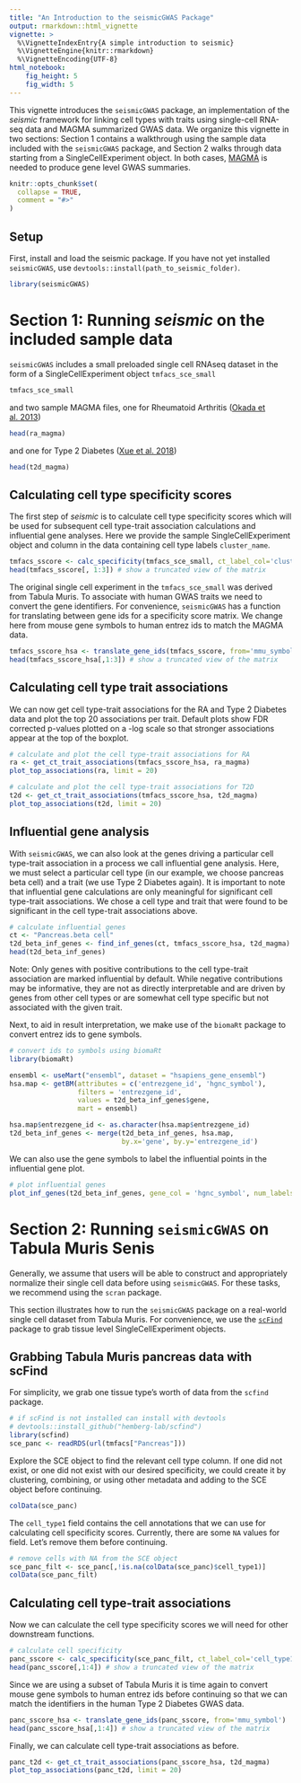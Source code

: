```yaml
---
title: "An Introduction to the seismicGWAS Package"
output: rmarkdown::html_vignette
vignette: >
  %\VignetteIndexEntry{A simple introduction to seismic}
  %\VignetteEngine{knitr::rmarkdown}
  %\VignetteEncoding{UTF-8}
html_notebook:
    fig_height: 5
    fig_width: 5
---
```


This vignette introduces the `seismicGWAS` package, an implementation of
the _seismic_ framework for linking cell types with traits using single-cell
RNA-seq data and MAGMA summarized GWAS data. We organize this vignette in two
sections: Section 1 contains a walkthrough using the sample data included with
the `seismicGWAS` package, and Section 2 walks through data starting from a
SingleCellExperiment object. In both cases, [MAGMA](https://cncr.nl/research/magma/)
is needed to produce gene level GWAS summaries.


```r
knitr::opts_chunk$set(
  collapse = TRUE,
  comment = "#>"
)
```

## Setup
First, install and load the seismic package. If you have not yet installed
`seismicGWAS`, use `devtools::install(path_to_seismic_folder)`.

```r
library(seismicGWAS)
```


# Section 1: Running _seismic_ on the included sample data
`seismicGWAS` includes a small preloaded single cell RNAseq dataset in the
form of a SingleCellExperiment object `tmfacs_sce_small` 

```r
tmfacs_sce_small
```

and two sample MAGMA files, one for Rheumatoid Arthritis
([Okada et al. 2013](https://doi.org/10.1038/nature12873))

```r
head(ra_magma)
```
and one for Type 2 Diabetes
([Xue et al. 2018](https://doi.org/10.1038/s41467-018-04951-w]))
```r
head(t2d_magma)
```

## Calculating cell type specificity scores
The first step of _seismic_ is to calculate cell type specificity scores
which will be used for subsequent cell type-trait association calculations
and influential gene analyses. Here we provide the sample SingleCellExperiment
object and column in the data containing cell type labels `cluster_name`.
```r
tmfacs_sscore <- calc_specificity(tmfacs_sce_small, ct_label_col='cluster_name')
head(tmfacs_sscore[, 1:3]) # show a truncated view of the matrix
```

The original single cell experiment in the `tmfacs_sce_small` was derived from
Tabula Muris. To associate with human GWAS traits we need to convert the gene
identifiers. For convenience, `seismicGWAS` has a function for translating between
gene ids for a specificity score matrix. We change here from mouse gene symbols
to human entrez ids to match the MAGMA data.

```r
tmfacs_sscore_hsa <- translate_gene_ids(tmfacs_sscore, from='mmu_symbol')
head(tmfacs_sscore_hsa[,1:3]) # show a truncated view of the matrix
```

## Calculating cell type trait associations
We can now get cell type-trait associations for the RA and Type 2 Diabetes data
and plot the top 20 associations per trait. Default plots show FDR corrected
p-values plotted on a -log scale so that stronger associations appear at the
top of the boxplot.

```r
# calculate and plot the cell type-trait associations for RA
ra <- get_ct_trait_associations(tmfacs_sscore_hsa, ra_magma)
plot_top_associations(ra, limit = 20)
```

```r
# calculate and plot the cell type-trait associations for T2D
t2d <- get_ct_trait_associations(tmfacs_sscore_hsa, t2d_magma)
plot_top_associations(t2d, limit = 20)
```

## Influential gene analysis
With `seismicGWAS`, we can also look at the genes driving a particular cell
type-trait association in a process we call influential gene analysis. Here,
we must select a particular cell type (in our example, we choose
pancreas beta cell) and a trait (we use Type 2 Diabetes again). It is important
to note that influential gene calculations are only meaningful for significant cell
type-trait associations. We chose a cell type and trait that were found to be 
significant in the cell type-trait associations above.

```r
# calculate influential genes
ct <- "Pancreas.beta cell"
t2d_beta_inf_genes <- find_inf_genes(ct, tmfacs_sscore_hsa, t2d_magma)
head(t2d_beta_inf_genes)
```

Note: Only genes with positive contributions to the cell type-trait association
are marked influential by default. While negative contributions may be
informative, they are not as directly interpretable and are driven by genes from
other cell types or are somewhat cell type specific but not associated with
the given trait.

Next, to aid in result interpretation, we make use of the `biomaRt` package to
convert entrez ids to gene symbols.

```r
# convert ids to symbols using biomaRt
library(biomaRt)

ensembl <- useMart("ensembl", dataset = "hsapiens_gene_ensembl")
hsa.map <- getBM(attributes = c('entrezgene_id', 'hgnc_symbol'), 
                 filters = 'entrezgene_id', 
                 values = t2d_beta_inf_genes$gene, 
                 mart = ensembl)

hsa.map$entrezgene_id <- as.character(hsa.map$entrezgene_id)
t2d_beta_inf_genes <- merge(t2d_beta_inf_genes, hsa.map, 
                            by.x='gene', by.y='entrezgene_id')
```

We can also use the gene symbols to label the influential points in the
influential gene plot.
```r
# plot influential genes
plot_inf_genes(t2d_beta_inf_genes, gene_col = 'hgnc_symbol', num_labels = 5)
```

# Section 2: Running `seismicGWAS` on Tabula Muris Senis

Generally, we assume that users will be able
to construct and appropriately normalize their single cell data before using
`seismicGWAS`. For these tasks, we recommend using the `scran` package.

This section illustrates how to run the `seismicGWAS` package on a real-world single cell dataset from Tabula Muris. 
For convenience, we use the [`scFind`](https://github.com/hemberg-lab/scfind) package to grab
tissue level SingleCellExperiment objects. 

## Grabbing Tabula Muris pancreas data with scFind
For simplicity, we grab one tissue type's worth of data from the `scfind`
package.
```r
# if scFind is not installed can install with devtools
# devtools::install_github("hemberg-lab/scfind")
library(scfind)
sce_panc <- readRDS(url(tmfacs["Pancreas"]))
```

Explore the SCE object to find the relevant cell type column. If one did not
exist, or one did not exist with our desired specificity,
we could create it by clustering, combining, or using other metadata and adding
to the SCE object before continuing.
```r
colData(sce_panc)
```
The `cell_type1` field contains the cell annotations that we can use for
calculating cell specificity scores. Currently, there are some `NA` values for
field. Let's remove them before continuing.

```r
# remove cells with NA from the SCE object
sce_panc_filt <- sce_panc[,!is.na(colData(sce_panc)$cell_type1)]
colData(sce_panc_filt)
```

## Calculating cell type-trait associations
Now we can calculate the cell type specificity scores we will need for other
downstream functions.
```r
# calculate cell specificity
panc_sscore <- calc_specificity(sce_panc_filt, ct_label_col='cell_type1')
head(panc_sscore[,1:4]) # show a truncated view of the matrix
```

Since we are using a subset of Tabula Muris it is time again to convert
mouse gene symbols to human entrez ids before continuing so that we can match
the identifiers in the human Type 2 Diabetes GWAS data.

```r
panc_sscore_hsa <- translate_gene_ids(panc_sscore, from='mmu_symbol')
head(panc_sscore_hsa[,1:4]) # show a truncated view of the matrix
```

Finally, we can calculate cell type-trait associations as before.

```r
panc_t2d <- get_ct_trait_associations(panc_sscore_hsa, t2d_magma)
plot_top_associations(panc_t2d, limit = 20)
```
